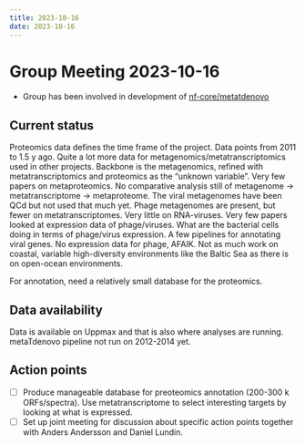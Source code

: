 ```yaml
---
title: 2023-10-16
date: 2023-10-16
---
```


# Group Meeting 2023-10-16

- Group has been involved in development of [nf-core/metatdenovo](https://github.com/nf-core/metatdenovo)

## Current status

Proteomics data defines the time frame of the project. Data points from 2011 to 1.5 y ago. Quite a lot more data for metagenomics/metatranscriptomics used in other projects. Backbone is the metagenomics, refined with metatranscriptomics and proteomics as the "unknown variable". Very few papers on metaproteomics. No comparative analysis still of metagenome -> metatranscriptome -> metaproteome. 
The viral metagenomes have been QCd but not used that much yet. Phage metagenomes are present, but fewer on metatranscriptomes. Very little on RNA-viruses. Very few papers looked at expression data of phage/viruses. What are the bacterial cells doing in terms of phage/virus expression. A few pipelines for annotating viral genes. No expression data for phage, AFAIK.
Not as much work on coastal, variable high-diversity environments like the Baltic Sea as there is on open-ocean environments.

For annotation, need a relatively small database for the proteomics.

## Data availability

Data is available on Uppmax and that is also where analyses are running. metaTdenovo pipeline not run on 2012-2014 yet.


## Action points

- [ ] Produce manageable database for preoteomics annotation (200-300 k ORFs/spectra). Use metatranscriptome to select interesting targets by looking at what is expressed.
- [ ] Set up joint meeting for discussion about specific action points together with Anders Andersson and Daniel Lundin.
